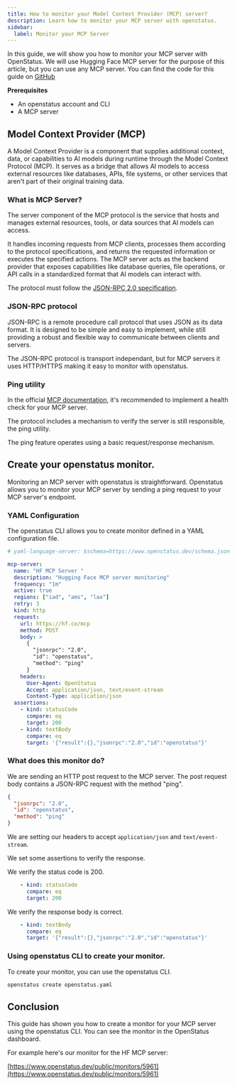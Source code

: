 ```yaml
---
title: How to monitor your Model Context Provider (MCP) server?
description: Learn how to monitor your MCP server with openstatus.
sidebar:
  label: Monitor your MCP Server
---
```



In this guide, we will show you how to monitor your MCP server with OpenStatus. We will use Hugging Face MCP server for the purpose of this article, but you can use any MCP server. You can find the code for this guide on [GitHub](https://github.com/openstatusHQ/template/tree/a69eac06e9d3d8579768dad803304e456f56ec33/mcp-server)

**Prerequisites**

- An openstatus account and CLI
- A MCP server

## Model Context Provider (MCP)


A Model Context Provider is a component that supplies additional context, data, or capabilities to AI models during runtime through the Model Context Protocol (MCP). It serves as a bridge that allows AI models to access external resources like databases, APIs, file systems, or other services that aren't part of their original training data.

### What is MCP Server?

The server component of the MCP protocol is the service that hosts and manages external resources, tools, or data sources that AI models can access.

It handles incoming requests from MCP clients, processes them according to the protocol specifications, and returns the requested information or executes the specified actions. The MCP server acts as the backend provider that exposes capabilities like database queries, file operations, or API calls in a standardized format that AI models can interact with.


The protocol must follow the [JSON-RPC 2.0 specification](https://www.jsonrpc.org/specification).


### JSON-RPC protocol

JSON-RPC is a remote procedure call protocol that uses JSON as its data format. It is designed to be simple and easy to implement, while still providing a robust and flexible way to communicate between clients and servers.

The JSON-RPC protocol is transport independant, but for MCP servers it uses HTTP/HTTPS making it easy to monitor with openstatus.


### Ping utility

In the official [MCP documentation](https://modelcontextprotocol.io/docs/concepts/architecture#debugging-and-monitoring), it's recommended to implement a health check for your MCP server.

The protocol includes a mechanism to verify the server is still responsible, the ping utility.

The ping feature operates using a basic request/response mechanism.

## Create your openstatus monitor.

Monitoring an MCP server with openstatus is straightforward. Openstatus allows you to monitor your MCP server by sending a ping request to your MCP server's endpoint.


### YAML Configuration

The openstatus CLI allows you to create monitor defined in a YAML configuration file.


```YAML
# yaml-language-server: $schema=https://www.openstatus.dev/schema.json

mcp-server:
  name: "HF MCP Server "
  description: "Hugging Face MCP server monitoring"
  frequency: "1m"
  active: true
  regions: ["iad", "ams", "lax"]
  retry: 3
  kind: http
  request:
    url: https://hf.co/mcp
    method: POST
    body: >
      {
        "jsonrpc": "2.0",
        "id": "openstatus",
        "method": "ping"
      }
    headers:
      User-Agent: OpenStatus
      Accept: application/json, text/event-stream
      Content-Type: application/json
  assertions:
    - kind: statusCode
      compare: eq
      target: 200
    - kind: textBody
      compare: eq
      target: '{"result":{},"jsonrpc":"2.0","id":"openstatus"}'
```

### What does this monitor do?

We are sending an HTTP post request to the MCP server.
The post request body contains a JSON-RPC request with the method "ping".

```json
{
  "jsonrpc": "2.0",
  "id": "openstatus",
  "method": "ping"
}
```
We are setting our headers to accept `application/json` and `text/event-stream`.

We set some assertions to verify the response.

We verify the status code is 200.

```YAML
    - kind: statusCode
      compare: eq
      target: 200
```

We verify the response body is correct.

```YAML
    - kind: textBody
      compare: eq
      target: '{"result":{},"jsonrpc":"2.0","id":"openstatus"}'
```

### Using openstatus CLI to create your monitor.

To create your monitor, you can use the openstatus CLI.

```bash
openstatus create openstatus.yaml
```


## Conclusion

This guide has shown you how to create a monitor for your MCP server using the openstatus CLI. You can see the monitor in the OpenStatus dashboard.

For example here's our monitor for the HF MCP server:

[https://www.openstatus.dev/public/monitors/5961](https://www.openstatus.dev/public/monitors/5961)
